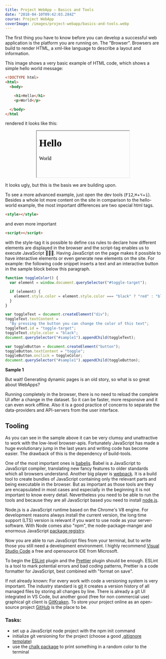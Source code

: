 ```yaml
---
title: Project WebApp — Basics and Tools
date: "2018-04-10T09:42:03.284Z"
course: Project WebApp
coverImage: /images/project-webapp/basics-and-tools.webp
---
```


The first thing you have to know before you can develop a successful web
application is the platform you are running on. The "Browser". Browsers are
build to render HTML, a xml-like language to describe a layout and information.

This image shows a very basic example of HTML code, which shows a simple hello
world message:

```html
<!DOCTYPE html>
<html>
  <body>

    <h1>Hello</h1>
    <p>World</p>

  </body>
</html
```

rendered it looks like this:

<center className="mb-4">
  <iframe
    style={{ background: "white" }}
    srcDoc="<!DocType html><html><body><h1>Hello</h1><p>World</p></body></html>"
  ></iframe>
</center>

It looks ugly, but this is the basis we are building upon.

To see a more advanced example, just open the dev tools
(<kbd>F12</kbd>,<kbd>⌘</kbd>+<kbd>⌥</kbd>+<kbd>i</kbd>). Besides a whole lot
more content on the site in comparison to the hello-world example, the most
important differences are two special html tags.

```html
<style></style>
```

and even more important

```html
<script></script>
```

with the style-tag it is possible to define css rules to declare how different
elements are displayed in the browser and the script-tag enables us to execute
JavaScript 🎉🎉🎉. Having JavaScript on the page makes it possible to have
interactive elements or even generate new elements on the site. For example: the
following code snippet inserts a text and an interactive button in the sample
block below this paragraph.

```js
function toggleColor() {
  var element = window.document.querySelector("#toggle-target");

  if (element) {
    element.style.color = element.style.color === "black" ? "red" : "black";
  }
}

var toggleText = document.createElement("div");
toggleText.textContent =
  "By pressing the button you can change the color of this text";
toggleText.id = "toggle-target";
toggleText.style.color = "black";
document.querySelector("#sample1").appendChild(toggleText);

var toggleButton = document.createElement("button");
toggleButton.textContent = "toggle";
toggleButton.onclick = toggleColor;
document.querySelector("#sample1").appendChild(toggleButton);
```

<div
  style={{ border: "1px solid", padding: "8px", margin: "24px 0" }}
  id="sample1"
>
  <b>Sample 1</b>
</div>

But wait! Generating dynamic pages is an old story, so what is so great about
WebApps?

Running completely in the browser, there is no need to reload the complete UI
after a change in the dataset. So it can be faster, more responsive and it can
even work offline. Also it is a good practice of concerns to separate the
data-providers and API-servers from the user interface.

## Tooling

As you can see in the sample above it can be very clumsy and unattractive to
work with the low-level browser-apis. Fortunately JavaScript has made a huge
evolutionary jump in the last years and writing code has become easier. The
drawback of this is the dependency of build-tools.

One of the most important ones is [babeljs](https://babeljs.io). Babel is a
JavaScript to JavaScript compiler, translating new fancy features to older
standards which all browsers understand. Another big player is
[webpack](https://webpack.js.org/). It is a build tool to create bundles of
JavaScript containing only the relevant parts and being executable in the
browser. But as important as those tools are they are encapsulated in most cases
and especially in the beginning it is not important to know every detail.
Nevertheless you need to be able to run the tools and because they are all
JavaScript based you need to install [node.js](https://nodejs.org).

Node.js is a JavaScript runtime based on the Chrome's V8 engine. For development
reasons always install the current version, the long time support (LTS) version
is relevant if you want to use node as your server-software. With Node comes
also "npm", the node-package-manger and enormous JavaScript
[package registry](https://www.npmjs.com/).

Now you are able to run JavaScript files from your terminal, but to write those
you still need a development environment. I highly recommend
[Visual Studio Code](https://code.visualstudio.com/) a free and opensource IDE
from Microsoft.

To begin the
[ESLint](https://marketplace.visualstudio.com/items?itemName=dbaeumer.vscode-eslint)
plugin and the
[Prettier](https://marketplace.visualstudio.com/items?itemName=esbenp.prettier-vscode)
plugin should be enough. ESLint is a tool to mark potential errors and bad
coding patterns, Prettier is a code formatter for JavaScript, best combined with
"format on save".

If not already known: For every work with code a versioning system is very
important. The industry standard is [git](https://git-scm.com/) it creates a
version history of all managed files by storing all changes by line. There is
already a git UI integrated in VS Code, but another good (free for non
commercial use) graphical git client is [GitKraken](https://www.gitkraken.com/).
To store your project online as an open-source project
[GitHub](https://github.com/) is the place to be.

### Tasks:

- set up a JavaScript node project with the npm init command
- initialize git versioning for the project (choose a good
  [.gitignore template](https://github.com/github/gitignore))
- use the [chalk package](https://www.npmjs.com/package/chalk) to print
  something in a random color to the terminal
